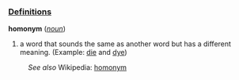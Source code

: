 ===[[Definition]]s===
;'''homonym''' (''[[noun]]'')
# a word that sounds the same as another word but has a different meaning. (Example: [[die]] and [[dye]])
:''See also'' Wikipedia: [[w:homonym|homonym]]